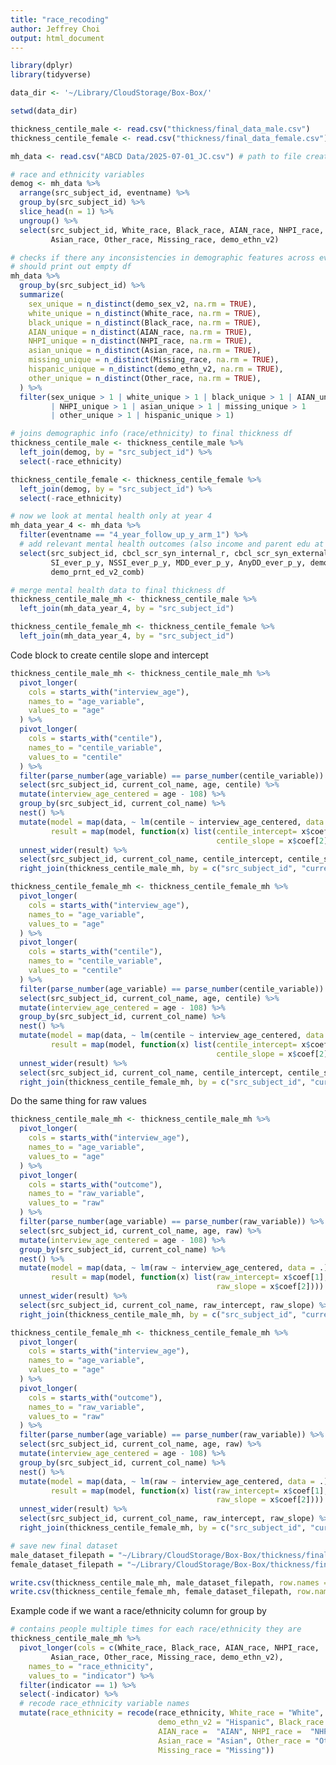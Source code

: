 ```yaml
---
title: "race_recoding"
author: Jeffrey Choi
output: html_document
---
```

```r
library(dplyr)
library(tidyverse)
```

```r
data_dir <- '~/Library/CloudStorage/Box-Box/'

setwd(data_dir)

thickness_centile_male <- read.csv("thickness/final_data_male.csv")
thickness_centile_female <- read.csv("thickness/final_data_female.csv")

mh_data <- read.csv("ABCD Data/2025-07-01_JC.csv") # path to file created by Initial_Data_Cleaning.Rmd
```
```r
# race and ethnicity variables 
demog <- mh_data %>%
  arrange(src_subject_id, eventname) %>%
  group_by(src_subject_id) %>%
  slice_head(n = 1) %>%
  ungroup() %>%
  select(src_subject_id, White_race, Black_race, AIAN_race, NHPI_race,
         Asian_race, Other_race, Missing_race, demo_ethn_v2)

# checks if there any inconsistencies in demographic features across eventname
# should print out empty df
mh_data %>%
  group_by(src_subject_id) %>%
  summarize(
    sex_unique = n_distinct(demo_sex_v2, na.rm = TRUE),
    white_unique = n_distinct(White_race, na.rm = TRUE),
    black_unique = n_distinct(Black_race, na.rm = TRUE),
    AIAN_unique = n_distinct(AIAN_race, na.rm = TRUE),
    NHPI_unique = n_distinct(NHPI_race, na.rm = TRUE),
    asian_unique = n_distinct(Asian_race, na.rm = TRUE),
    missing_unique = n_distinct(Missing_race, na.rm = TRUE),
    hispanic_unique = n_distinct(demo_ethn_v2, na.rm = TRUE),
    other_unique = n_distinct(Other_race, na.rm = TRUE),
  ) %>%
  filter(sex_unique > 1 | white_unique > 1 | black_unique > 1 | AIAN_unique > 1
         | NHPI_unique > 1 | asian_unique > 1 | missing_unique > 1
         | other_unique > 1 | hispanic_unique > 1)

# joins demographic info (race/ethnicity) to final thickness df
thickness_centile_male <- thickness_centile_male %>% 
  left_join(demog, by = "src_subject_id") %>% 
  select(-race_ethnicity)

thickness_centile_female <- thickness_centile_female %>% 
  left_join(demog, by = "src_subject_id") %>% 
  select(-race_ethnicity)
```

```r
# now we look at mental health only at year 4
mh_data_year_4 <- mh_data %>%
  filter(eventname == "4_year_follow_up_y_arm_1") %>% 
  # add relevant mental health outcomes (also income and parent edu at year 4)
  select(src_subject_id, cbcl_scr_syn_internal_r, cbcl_scr_syn_external_r, cbcl_scr_syn_totprob_r,
         SI_ever_p_y, NSSI_ever_p_y, MDD_ever_p_y, AnyDD_ever_p_y, demo_comb_income_v2_comb,
         demo_prnt_ed_v2_comb)

# merge mental health data to final thickness df 
thickness_centile_male_mh <- thickness_centile_male %>% 
  left_join(mh_data_year_4, by = "src_subject_id")

thickness_centile_female_mh <- thickness_centile_female %>% 
  left_join(mh_data_year_4, by = "src_subject_id")

```

Code block to create centile slope and intercept
```r
thickness_centile_male_mh <- thickness_centile_male_mh %>%
  pivot_longer(
    cols = starts_with("interview_age"),
    names_to = "age_variable",
    values_to = "age"
  ) %>%
  pivot_longer(
    cols = starts_with("centile"),
    names_to = "centile_variable",
    values_to = "centile"
  ) %>%
  filter(parse_number(age_variable) == parse_number(centile_variable)) %>%
  select(src_subject_id, current_col_name, age, centile) %>%
  mutate(interview_age_centered = age - 108) %>% 
  group_by(src_subject_id, current_col_name) %>%
  nest() %>%
  mutate(model = map(data, ~ lm(centile ~ interview_age_centered, data = .)),
         result = map(model, function(x) list(centile_intercept= x$coef[1],
                                              centile_slope = x$coef[2]))) %>% 
  unnest_wider(result) %>% 
  select(src_subject_id, current_col_name, centile_intercept, centile_slope) %>%
  right_join(thickness_centile_male_mh, by = c("src_subject_id", "current_col_name"))
```

```r
thickness_centile_female_mh <- thickness_centile_female_mh %>%
  pivot_longer(
    cols = starts_with("interview_age"),
    names_to = "age_variable",
    values_to = "age"
  ) %>%
  pivot_longer(
    cols = starts_with("centile"),
    names_to = "centile_variable",
    values_to = "centile"
  ) %>%
  filter(parse_number(age_variable) == parse_number(centile_variable)) %>%
  select(src_subject_id, current_col_name, age, centile) %>%
  mutate(interview_age_centered = age - 108) %>% 
  group_by(src_subject_id, current_col_name) %>%
  nest() %>%
  mutate(model = map(data, ~ lm(centile ~ interview_age_centered, data = .)),
         result = map(model, function(x) list(centile_intercept= x$coef[1],
                                              centile_slope = x$coef[2]))) %>% 
  unnest_wider(result) %>% 
  select(src_subject_id, current_col_name, centile_intercept, centile_slope) %>%
  right_join(thickness_centile_female_mh, by = c("src_subject_id", "current_col_name"))
```

Do the same thing for raw values
```r
thickness_centile_male_mh <- thickness_centile_male_mh %>%
  pivot_longer(
    cols = starts_with("interview_age"),
    names_to = "age_variable",
    values_to = "age"
  ) %>%
  pivot_longer(
    cols = starts_with("outcome"),
    names_to = "raw_variable",
    values_to = "raw"
  ) %>%
  filter(parse_number(age_variable) == parse_number(raw_variable)) %>%
  select(src_subject_id, current_col_name, age, raw) %>%
  mutate(interview_age_centered = age - 108) %>% 
  group_by(src_subject_id, current_col_name) %>%
  nest() %>%
  mutate(model = map(data, ~ lm(raw ~ interview_age_centered, data = .)),
         result = map(model, function(x) list(raw_intercept= x$coef[1],
                                              raw_slope = x$coef[2]))) %>% 
  unnest_wider(result) %>% 
  select(src_subject_id, current_col_name, raw_intercept, raw_slope) %>%
  right_join(thickness_centile_male_mh, by = c("src_subject_id", "current_col_name"))
```

```r
thickness_centile_female_mh <- thickness_centile_female_mh %>%
  pivot_longer(
    cols = starts_with("interview_age"),
    names_to = "age_variable",
    values_to = "age"
  ) %>%
  pivot_longer(
    cols = starts_with("outcome"),
    names_to = "raw_variable",
    values_to = "raw"
  ) %>%
  filter(parse_number(age_variable) == parse_number(raw_variable)) %>%
  select(src_subject_id, current_col_name, age, raw) %>%
  mutate(interview_age_centered = age - 108) %>% 
  group_by(src_subject_id, current_col_name) %>%
  nest() %>%
  mutate(model = map(data, ~ lm(raw ~ interview_age_centered, data = .)),
         result = map(model, function(x) list(raw_intercept= x$coef[1],
                                              raw_slope = x$coef[2]))) %>% 
  unnest_wider(result) %>% 
  select(src_subject_id, current_col_name, raw_intercept, raw_slope) %>%
  right_join(thickness_centile_female_mh, by = c("src_subject_id", "current_col_name"))
```

```r
# save new final dataset
male_dataset_filepath = "~/Library/CloudStorage/Box-Box/thickness/final_data_male_year4_mh.csv"
female_dataset_filepath = "~/Library/CloudStorage/Box-Box/thickness/final_data_female_year4_mh.csv"

write.csv(thickness_centile_male_mh, male_dataset_filepath, row.names = FALSE)
write.csv(thickness_centile_female_mh, female_dataset_filepath, row.names = FALSE)
```

Example code if we want a race/ethnicity column for group by
```r
# contains people multiple times for each race/ethnicity they are
thickness_centile_male_mh %>% 
  pivot_longer(cols = c(White_race, Black_race, AIAN_race, NHPI_race,
         Asian_race, Other_race, Missing_race, demo_ethn_v2),
    names_to = "race_ethnicity",
    values_to = "indicator") %>% 
  filter(indicator == 1) %>%
  select(-indicator) %>% 
  # recode race_ethnicity variable names 
  mutate(race_ethnicity = recode(race_ethnicity, White_race = "White",
                                 demo_ethn_v2 = "Hispanic", Black_race =  "Black",
                                 AIAN_race =  "AIAN", NHPI_race =  "NHPI",
                                 Asian_race = "Asian", Other_race = "Other",
                                 Missing_race = "Missing"))

```

